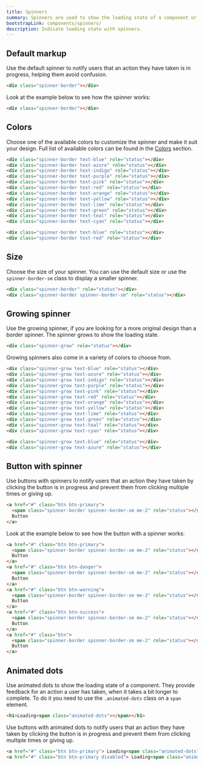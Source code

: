 ```yaml
---
title: Spinners
summary: Spinners are used to show the loading state of a component or page. They provide feedback for an action a user has taken, when it takes a bit longer to complete.
bootstrapLink: components/spinners/
description: Indicate loading state with spinners.
---
```


## Default markup

Use the default spinner to notify users that an action they have taken is in progress, helping them avoid confusion.

```html
<div class="spinner-border"></div>
```

Look at the example below to see how the spinner works:

```html example centered
<div class="spinner-border"></div>
```

## Colors

Choose one of the available colors to customize the spinner and make it suit your design. Full list of available colors can be found in the [Colors](/docs/ui/base/colors) section.

```html example centered separated
<div class="spinner-border text-blue" role="status"></div>
<div class="spinner-border text-azure" role="status"></div>
<div class="spinner-border text-indigo" role="status"></div>
<div class="spinner-border text-purple" role="status"></div>
<div class="spinner-border text-pink" role="status"></div>
<div class="spinner-border text-red" role="status"></div>
<div class="spinner-border text-orange" role="status"></div>
<div class="spinner-border text-yellow" role="status"></div>
<div class="spinner-border text-lime" role="status"></div>
<div class="spinner-border text-green" role="status"></div>
<div class="spinner-border text-teal" role="status"></div>
<div class="spinner-border text-cyan" role="status"></div>
```

```html
<div class="spinner-border text-blue" role="status"></div>
<div class="spinner-border text-red" role="status"></div>
```

## Size

Choose the size of your spinner. You can use the default size or use the `spinner-border-sm` class to display a smaller spinner.

```html example centered separated
<div class="spinner-border" role="status"></div>
<div class="spinner-border spinner-border-sm" role="status"></div>
```

## Growing spinner

Use the growing spinner, if you are looking for a more original design than a border spinner. The spinner grows to show the loading state.

```html example centered
<div class="spinner-grow" role="status"></div>
```

Growing spinners also come in a variety of colors to choose from.

```html example centered separated
<div class="spinner-grow text-blue" role="status"></div>
<div class="spinner-grow text-azure" role="status"></div>
<div class="spinner-grow text-indigo" role="status"></div>
<div class="spinner-grow text-purple" role="status"></div>
<div class="spinner-grow text-pink" role="status"></div>
<div class="spinner-grow text-red" role="status"></div>
<div class="spinner-grow text-orange" role="status"></div>
<div class="spinner-grow text-yellow" role="status"></div>
<div class="spinner-grow text-lime" role="status"></div>
<div class="spinner-grow text-green" role="status"></div>
<div class="spinner-grow text-teal" role="status"></div>
<div class="spinner-grow text-cyan" role="status"></div>
```

```html
<div class="spinner-grow text-blue" role="status"></div>
<div class="spinner-grow text-azure" role="status"></div>
```

## Button with spinner

Use buttons with spinners to notify users that an action they have taken by clicking the button is in progress and prevent them from clicking multiple times or giving up.

```html
<a href="#" class="btn btn-primary">
  <span class="spinner-border spinner-border-sm me-2" role="status"></span>
  Button
</a>
```

Look at the example below to see how the button with a spinner works:

```html example centered separated code
<a href="#" class="btn btn-primary">
  <span class="spinner-border spinner-border-sm me-2" role="status"></span>
  Button
</a>
<a href="#" class="btn btn-danger">
  <span class="spinner-border spinner-border-sm me-2" role="status"></span>
  Button
</a>
<a href="#" class="btn btn-warning">
  <span class="spinner-border spinner-border-sm me-2" role="status"></span>
  Button
</a>
<a href="#" class="btn btn-success">
  <span class="spinner-border spinner-border-sm me-2" role="status"></span>
  Button
</a>
<a href="#" class="btn">
  <span class="spinner-border spinner-border-sm me-2" role="status"></span>
  Button
</a>
```

## Animated dots

Use animated dots to show the loading state of a component. They provide feedback for an action a user has taken, when it takes a bit longer to complete. To do it you need to use the `.animated-dots` class on a `span` element.

```html example centered code
<h1>Loading<span class="animated-dots"></span></h1>
```

Use buttons with animated dots to notify users that an action they have taken by clicking the button is in progress and prevent them from clicking multiple times or giving up.

```html example centered separated
<a href="#" class="btn btn-primary"> Loading<span class="animated-dots"></span> </a>
<a href="#" class="btn btn-primary disabled"> Loading<span class="animated-dots"></span> </a>
```

